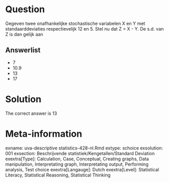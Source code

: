 Question
========

Gegeven twee onafhankelijke stochastische variabelen X en Y met standaarddeviaties respectievelijk 12 en 5. Stel nu dat Z = X - Y. De s.d. van Z is dan gelijk aan 

Answerlist
----------
* 7
* 10.9
* 13
* 17

Solution
========

The correct answer is  13 

Meta-information
================
exname: uva-descriptive statistics-428-nl.Rmd 
extype: schoice 
exsolution: 001 
exsection: Beschrijvende statistiek/Kengetallen/Standard Deviation
exextra[Type]: Calculation, Case, Conceptual, Creating graphs, Data manipulation, Interpretating graph, Interpretating output, Performing analysis, Test choice 
exextra[Langauge]: Dutch 
exextra[Level]: Statistical Literacy, Statistical Reasoning, Statistical Thinking 
